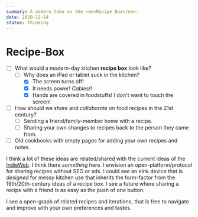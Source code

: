 ```yaml
---
summary: A modern take on the <em>Recipe Box</em>.
date: 2020-12-14
status: thinking
---
```


# Recipe-Box

- [ ] What would a modern-day kitchen **recipe box** look like?
  - [ ] Why does an iPad or tablet suck in the kitchen?
    - [x] The screen turns off!
    - [x] It needs power! _Cables!!_
    - [x] Hands are covered in foodstuffs! I don't want to touch the screen!
- [ ] How should we _share_ and _collaborate_ on food recipes in the 21st century?
  - [ ] Sending a friend/family-member home with a recipe.
  - [ ] Sharing your own changes to recipes back to the person they came from.
- [ ] Old cookbooks with empty pages for adding your own recipes and notes.

I think a lot of these ideas are related/shared with the current ideas of the [IndieWeb](https://indieweb.org/). I think there _something_ here. I envision an open-platform/protocol for sharing recipes without SEO or ads. I could see an eink device that is _designed_ for messy kitchen use that inherits the form-factor from the 19th/20th-century ideas of a recipe box. I see a future where sharing a recipe with a friend is as easy as the push of one button.

I see a open-graph of related recipes and iterations, that is free to navigate and improve with your own preferences and tastes.
